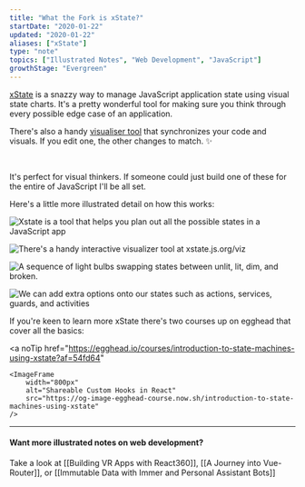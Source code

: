 ```yaml
---
title: "What the Fork is xState?"
startDate: "2020-01-22"
updated: "2020-01-22"
aliases: ["xState"]
type: "note"
topics: ["Illustrated Notes", "Web Development", "JavaScript"]
growthStage: "Evergreen"
---
```


[xState](https://xstate.js.org/) is a snazzy way to manage JavaScript application state using visual state charts.
It's a pretty wonderful tool for making sure you think through every possible edge case of an application.

There's also a handy [visualiser tool](https://xstate.js.org/viz/) that synchronizes your code and visuals. If you edit one, the other changes to match. <span aria-role="image">✨</span>

<ImageFrame
    alt="Screenshot of the xState visualizer"
    src="https://res.cloudinary.com/dg3gyk0gu/image/upload/c_scale,w_920/v1592930602/maggieappleton.com/egghead-course-notes/xstate/Screenshot_2020-06-23_at_17.41.45.png"
/>

<br />

It's perfect for visual thinkers. If someone could just build one of these for the entire of JavaScript I'll be all set.

Here's a little more illustrated detail on how this works:

<img
    alt="Xstate is a tool that helps you plan out all the possible states in a JavaScript app"
    src="https://res.cloudinary.com/dg3gyk0gu/image/upload/c_scale,w_750/v1592931672/maggieappleton.com/egghead-course-notes/xstate/xState_5.png"
/>

<img
    alt="There's a handy interactive visualizer tool at xstate.js.org/viz"
    src="https://res.cloudinary.com/dg3gyk0gu/image/upload/c_scale,w_860/v1592262779/maggieappleton.com/egghead-course-notes/xstate/xState_2.png"
/>

<img
    alt="A sequence of light bulbs swapping states between unlit, lit, dim, and broken."
    src="https://res.cloudinary.com/dg3gyk0gu/image/upload/c_scale,w_900/v1592262781/maggieappleton.com/egghead-course-notes/xstate/xState_3.png"
/>

<img
    alt="We can add extra options onto our states such as actions, services, guards, and activities"
    src="https://res.cloudinary.com/dg3gyk0gu/image/upload/c_scale,w_900/v1592262777/maggieappleton.com/egghead-course-notes/xstate/xState_4.png"
/>

If you're keen to learn more xState there's two courses up on egghead that cover all the basics:

<a
    noTip
    href="https://egghead.io/courses/introduction-to-state-machines-using-xstate?af=54fd64"
>
    <ImageFrame
        width="800px"
        alt="Shareable Custom Hooks in React"
        src="https://og-image-egghead-course.now.sh/introduction-to-state-machines-using-xstate"
    />
</a>
<a
    noTip
    href="https://egghead.io/courses/construct-sturdy-uis-with-xstate?af=54fd64"
>
    <ImageFrame
        width="800px"
        alt="Shareable Custom Hooks in React"
        src="https://og-image-egghead-course.now.sh/construct-sturdy-uis-with-xstate"
    />
</a>

---

#### Want more illustrated notes on web development?

Take a look at [[Building VR Apps with React360]], [[A Journey into Vue-Router]], or [[Immutable Data with Immer and Personal Assistant Bots]]

